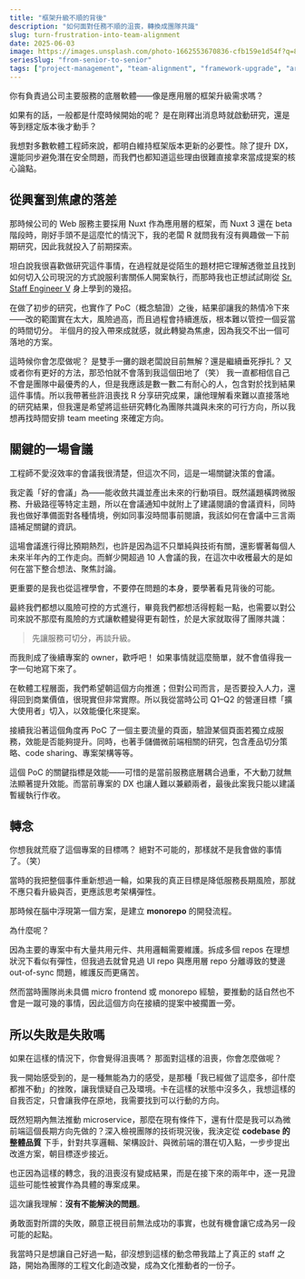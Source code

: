 ```yaml
---
title: "框架升級不順的背後"
description: "如何面對任務不順的沮喪，轉換成團隊共識"
slug: turn-frustration-into-team-alignment
date: 2025-06-03
image: https://images.unsplash.com/photo-1662553670836-cfb159e1d54f?q=80&w=1026&auto=format&fit=crop&ixlib=rb-4.1.0&ixid=M3wxMjA3fDB8MHxwaG90by1wYWdlfHx8fGVufDB8fHx8fA%3D%3D
seriesSlug: "from-senior-to-senior"
tags: ["project-management", "team-alignment", "framework-upgrade", "architecture", "problem-solving", "leadership"]
---
```



你有負責過公司主要服務的底層軟體——像是應用層的框架升級需求嗎？

如果有的話，一般都是什麼時候開始的呢？
是在剛釋出消息時就啟動研究，還是等到穩定版本後才動手？

我想對多數軟體工程師來說，都明白維持框架版本更新的必要性。除了提升 DX，還能同步避免潛在安全問題，而我們也都知道這些理由很難直接拿來當成提案的核心論點。


## 從興奮到焦慮的落差

那時候公司的 Web 服務主要採用 Nuxt 作為應用層的框架，而 Nuxt 3 還在 beta 階段時，剛好手頭不是這麼忙的情況下，我的老闆 R 就問我有沒有興趣做一下前期研究，因此我就投入了前期探索。

坦白說我很喜歡做研究這件事情，在過程就是從陌生的題材把它理解透徹並且找到如何切入公司現況的方式說服利害關係人開案執行，而那時我也正想試試剛從 [Sr. Staff Engineer V](/zh/posts/how-to-steal-from-the-most-expensive-engineer) 身上學到的幾招。

在做了初步的研究，也實作了 PoC（概念驗證）之後，結果卻讓我的熱情冷下來——改的範圍實在太大，風險過高，而且過程會持續進版，根本難以管控一個妥當的時間切分。
半個月的投入帶來成就感，就此轉變為焦慮，因為我交不出一個可落地的方案。

<Spacer />
這時候你會怎麼做呢？
是雙手一攤的跟老闆說目前無解？還是繼續垂死掙扎？
又或者你有更好的方法，那恐怕就不會落到我這個田地了（笑）

<Spacer />
我一直都相信自己不會是團隊中最優秀的人，但是我應該是數一數二有耐心的人，包含對於找到結果這件事情。所以我帶著些許沮喪找 R 分享研究成果，讓他理解看來難以直接落地的研究結果，但我還是希望將這些研究轉化為團隊共識與未來的可行方向，所以我想再找時間安排 team meeting 來確定方向。


## 關鍵的一場會議

工程師不愛沒效率的會議我很清楚，但這次不同，這是一場關鍵決策的會議。

我定義「好的會議」為——能收斂共識並產出未來的行動項目。既然議題橫跨微服務、升級路徑等特定主題，所以在會議通知中就附上了建議閱讀的會議資料，同時我也做好準備面對各種情境，例如同事沒時間事前閱讀，我該如何在會議中三言兩語補足關鍵的資訊。

<Spacer />
這場會議進行得比預期熱烈，也許是因為這不只單純與技術有關，還影響著每個人未來半年內的工作走向。而鮮少開超過 10 人會議的我，在這次中收穫最大的是如何在當下整合想法、聚焦討論。

更重要的是我也從這裡學會，不要停在問題的本身，要學著看見背後的可能。

<Spacer />
最終我們都想以風險可控的方式進行，畢竟我們都想活得輕鬆一點，也需要以對公司來說不那麼有風險的方式讓軟體變得更有韌性，於是大家就取得了團隊共識：

> 先讓服務可切分，再談升級。

而我則成了後續專案的 owner，歡呼吧！
如果事情就這麼簡單，就不會值得我一字一句地寫下來了。

<Spacer />

在軟體工程層面，我們希望朝這個方向推進；但對公司而言，是否要投入人力，還得回到商業價值，很現實但非常實際。所以我從當時公司 Q1–Q2 的營運目標「擴大使用者」切入，以效能優化來提案。

<Spacer />

接續我沿著這個角度再 PoC 了一個主要流量的頁面，驗證某個頁面若獨立成服務，效能是否能夠提升。同時，也著手儲備微前端相關的研究，包含產品切分策略、code sharing、專案架構等等。

這個 PoC 的關鍵指標是效能——可惜的是當前服務底層耦合過重，不大動刀就無法顯著提升效能。而當前專案的 DX 也讓人難以兼顧兩者，最後此案我只能以建議暫緩執行作收。


## 轉念

你想我就荒廢了這個專案的目標嗎？
絕對不可能的，那樣就不是我會做的事情了。（笑）

當時的我把整個事件重新想過一輪，如果我的真正目標是降低服務長期風險，那就不應只看升級與否，更應該思考架構彈性。

那時候在腦中浮現第一個方案，是建立 **monorepo** 的開發流程。

<Spacer />
為什麼呢？

因為主要的專案中有大量共用元件、共用邏輯需要維護。拆成多個 repos 在理想狀況下看似有彈性，但我過去就曾見過 UI repo 與應用層 repo 分離導致的雙邊 out-of-sync 問題，維護反而更痛苦。

然而當時團隊尚未具備 micro frontend 或 monorepo 經驗，要推動的話自然也不會是一蹴可幾的事情，因此這個方向在接續的提案中被擱置一旁。


## 所以失敗是失敗嗎

如果在這樣的情況下，你會覺得沮喪嗎？
那面對這樣的沮喪，你會怎麼做呢？

我一開始感受到的，是一種無能為力的感受，是那種「我已經做了這麼多，卻什麼都推不動」的挫敗，讓我懷疑自己及環境。卡在這樣的狀態中沒多久，我想這樣的自我否定，只會讓我停在原地，我需要找到可以行動的方向。

既然短期內無法推動 microservice，那麼在現有條件下，還有什麼是我可以為微前端這個長期方向先做的？深入檢視團隊的技術現況後，我決定從 **codebase 的整體品質** 下手，針對共享邏輯、架構設計、與微前端的潛在切入點，一步步提出改進方案，朝目標逐步接近。

也正因為這樣的轉念，我的沮喪沒有變成結果，而是在接下來的兩年中，逐一見證這些可能性被實作為具體的專案成果。

<Spacer />

這次讓我理解：**沒有不能解決的問題**。

勇敢面對所謂的失敗，願意正視目前無法成功的事實，也就有機會讓它成為另一段可能的起點。

我當時只是想讓自己好過一點，卻沒想到這樣的動念帶我踏上了真正的 staff 之路，開始為團隊的工程文化創造改變，成為文化推動者的一份子。